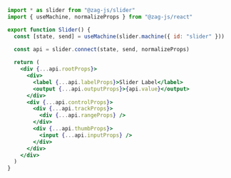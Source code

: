 ```jsx
import * as slider from "@zag-js/slider"
import { useMachine, normalizeProps } from "@zag-js/react"

export function Slider() {
  const [state, send] = useMachine(slider.machine({ id: "slider" }))
  
  const api = slider.connect(state, send, normalizeProps)

  return (
    <div {...api.rootProps}>
      <div>
        <label {...api.labelProps}>Slider Label</label>
        <output {...api.outputProps}>{api.value}</output>
      </div>
      <div {...api.controlProps}>
        <div {...api.trackProps}>
          <div {...api.rangeProps} />
        </div>
        <div {...api.thumbProps}>
          <input {...api.inputProps} />
        </div>
      </div>
    </div>
  )
}
```
